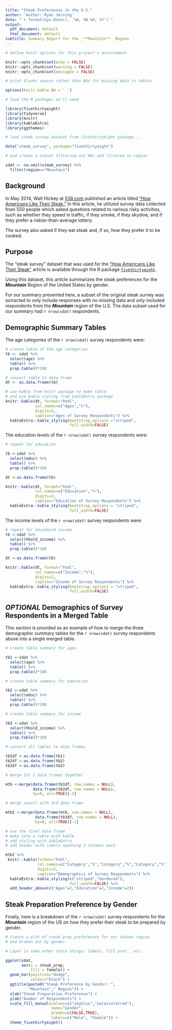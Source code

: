 ```yaml
---
title: "Steak Preferences in the U.S."
author: 'Author: Ryan Jerving'
date: "`r format(Sys.Date(), '%A, %B %d, %Y')`"
output:
  pdf_document: default
  html_document: default
subtitle: Summary Report for the _**Mountain**_ Region
---
```


```r

# define knitr options for this project's environment

knitr::opts_chunk$set(echo = FALSE)
knitr::opts_chunk$set(warning = FALSE)
knitr::opts_chunk$set(messages = FALSE)

# print blanks spaces rather than NAs for missing data in tables

options(knitr.kable.NA = ' ')

# load the R packages we'll need

library(fivethirtyeight)
library(tidyverse)
library(knitr)
library(kableExtra)
library(ggthemes)

# load steak_survey dataset from fivethirtyeight package...

data("steak_survey", package="fivethirtyeight")

# and create a subset filtering out NAs and filtered on region

sdat <- na.omit(steak_survey) %>%
  filter(region=="Mountain")

```

## Background

In May 2014, Walt Hickey at
[538.com](http://fivethirtyeight.com/) published an
article titled
["How Americans Like Their Steak."](https://fivethirtyeight.com/features/how-americans-like-their-steak/) In this article, he utilized survey data collected from 550 people which asked questions related to various risky activities, such as whether they speed in traffic, if they smoke, if they skydive, and if they prefer a riskier-than-average lottery. 

The survey also asked if they eat steak and, if so, how they prefer it to be cooked.

## Purpose

The "steak survey" dataset that was used for the ["How
Americans Like Their Steak"](https://fivethirtyeight.com/features/how-americans-like-their-steak/) article is available through the R package [`fivethirtyeight`](https://cran.r-project.org/web/packages/fivethirtyeight/index.html).

Using this dataset, this article summarizes the steak preferences for the _**Mountain**_ Region of the United States by gender.

For our summary presented here, a subset of the original steak survey was extracted to only include responses with no missing data and only included respondents from the _**Mountain**_ region of the U.S. The data subset used for our summary had `r nrow(sdat)` respondents.


## Demographic Summary Tables

The age categories of the `r nrow(sdat)` survey respondents were:

```r
# create table of the age categories
tb <- sdat %>%
  select(age) %>%
  table() %>%
  prop.table()*100

# convert table to data frame
dt <- as.data.frame(tb)

# use kable from knitr package to make table
# and use kable styling from kableExtra package
knitr::kable(dt, format="html",
             col.names=c("Ages","%"),
             digits=2,
             caption="Ages of Survey Respondents") %>%
  kableExtra::kable_styling(bootstrap_options ="striped",
                            full_width=FALSE)
```

The education levels of the `r nrow(sdat)` survey respondents were:

```r

# repeat for education

tb <-sdat %>% 
  select(educ) %>%
  table() %>%
  prop.table()*100

dt <-as.data.frame(tb)

knitr::kable(dt, format="html",
             col.names=c("Education","%"),
             digits=2,
             caption="Education of Survey Respondents") %>%
  kableExtra::kable_styling(bootstrap_options = "striped",
                            full_width=FALSE)
```

The income levels of the `r nrow(sdat)` survey respondents were:

```r
# repeat for household income
tb <-sdat %>% 
  select(hhold_income) %>%
  table() %>%
  prop.table()*100

dt <-as.data.frame(tb)

knitr::kable(dt, format="html",
             col.names=c("Income","%"),
             digits=2,
             caption="Income of Survey Respondents") %>%
  kableExtra::kable_styling(bootstrap_options = "striped",
                            full_width=FALSE)
```


## _OPTIONAL_ Demographics of Survey Respondents in a Merged Table

This section is provided as an example of how to merge the three demographic summary tables for the `r nrow(sdat)` survey respondents above into a single merged table.

```r

# create table summary for ages

tb1 <-sdat %>% 
  select(age) %>%
  table() %>%
  prop.table()*100

# create table summary for education

tb2 <-sdat %>% 
  select(educ) %>%
  table() %>%
  prop.table()*100

# create table summary for income

tb3 <-sdat %>% 
  select(hhold_income) %>%
  table() %>%
  prop.table()*100

# convert all tables to data frames

tb1df <-as.data.frame(tb1) 
tb2df <-as.data.frame(tb2)
tb3df <-as.data.frame(tb3)

# merge 1st 2 data frames together

mtb <-merge(data.frame(tb1df, row.names = NULL),
            data.frame(tb2df, row.names = NULL),
            by=0, all=TRUE)[-1]

# merge result with 3rd data frame

mtb2 <-merge(data.frame(mtb, row.names = NULL),
             data.frame(tb3df, row.names = NULL),
             by=0, all=TRUE)[-1]

# use the final data frame
# make into a table with kable
# add styling with kableExtra
# add header with labels spanning 2 columns each

mtb2 %>%
 knitr::kable(format="html",
              col.names=c("Category","%","Category","%","Category","%"),
              digits=2,
              caption="Demographics of Survey Respondents") %>%
  kableExtra::kable_styling(c("striped","bordered"),
                            full_width=FALSE) %>%
  add_header_above(c("Ages"=2,"Education"=2,"Income"=2))

```

## Steak Preparation Preference by Gender

Finally, here is a breakdown of the `r nrow(sdat)` survey respondents for the _**Mountain**_ region of the US on how they prefer their steak to be prepared by gender.

```r

# Create a plot of steak prep preferences for our chosen region
# and broken out by gender.

# Layer in some other style things: labels, fill pref., etc.

ggplot(sdat, 
       aes(x = steak_prep, 
           fill = female)) + 
  geom_bar(position="dodge",
           colour="black") +
  ggtitle(paste0("Steak Preference by Gender: ",
          "Mountain"," Region")) +
  xlab("Steak Preparation Preference") +
  ylab("Number of Respondents") +
  scale_fill_manual(values=c("skyblue","palevioletred"),
                    name="Gender",
                    breaks=c(FALSE,TRUE),
                    labels=c("Male", "Female")) +
  theme_fivethirtyeight()

```


